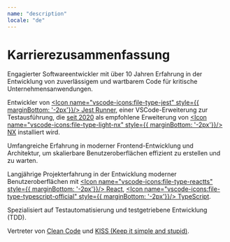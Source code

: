 ```yaml
---
name: "description"
locale: "de"
---
```


# Karrierezusammenfassung

<Divider />

Engagierter Softwareentwickler mit über 10 Jahren Erfahrung in der Entwicklung von zuverlässigem und wartbarem Code für kritische Unternehmensanwendungen. 

Entwickler von <a href="https://marketplace.visualstudio.com/items?itemName=firsttris.vscode-jest-runner" target="_blank"><Icon name="vscode-icons:file-type-jest" style={{ marginBottom: '-2px'}}/> Jest Runner</a>, einer VSCode-Erweiterung zur Testausführung, die <a href="https://github.com/nrwl/nx/issues/3868" target="_blank">seit 2020</a> als empfohlene Erweiterung von <a href="https://nx.dev/" target="_blank"><Icon name="vscode-icons:file-type-light-nx" style={{ marginBottom: '-2px'}}/> NX</a> installiert wird.

Umfangreiche Erfahrung in moderner Frontend-Entwicklung und Architektur, um skalierbare Benutzeroberflächen effizient zu erstellen und zu warten.

Langjährige Projekterfahrung in der Entwicklung moderner Benutzeroberflächen mit <a href="https://react.dev/" target="_blank"><Icon name="vscode-icons:file-type-reactts" style={{ marginBottom: '-2px'}}/> React</a>, <a href="https://www.typescriptlang.org/" target="_blank"><Icon name="vscode-icons:file-type-typescript-official" style={{ marginBottom: '-2px'}}/> TypeScript</a>.

Spezialisiert auf Testautomatisierung und testgetriebene Entwicklung (TDD).

Vertreter von <a href="https://www.youtube.com/watch?v=UjhX2sVf0eg" target="_blank">Clean Code</a> und <a href="https://wiki.archlinux.de/title/KISS-Prinzip" target="_blank">KISS (Keep it simple and stupid)</a>.